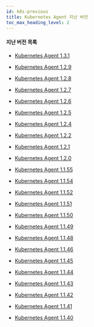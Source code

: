 ```yaml
---
id: k8s-previous
title: Kubernetes Agent 지난 버전
toc_max_heading_level: 2
---
```



#### 지난 버전 목록

* [Kubernetes Agent 1.3.1](k8s-1_3_1)

* [Kubernetes Agent 1.2.9](k8s-1_2_9)

* [Kubernetes Agent 1.2.8](k8s-1_2_8)

* [Kubernetes Agent 1.2.7](k8s-1_2_7)

* [Kubernetes Agent 1.2.6](k8s-1_2_6)

* [Kubernetes Agent 1.2.5](k8s-1_2_5)

* [Kubernetes Agent 1.2.4](k8s-1_2_4)

* [Kubernetes Agent 1.2.2](k8s-1_2_2)

* [Kubernetes Agent 1.2.1](k8s-1_2_1)

* [Kubernetes Agent 1.2.0](k8s-1_2_0)

* [Kubernetes Agent 1.1.55](k8s-1_1_55)

* [Kubernetes Agent 1.1.54](k8s-1_1_54)

* [Kubernetes Agent 1.1.52](k8s-1_1_52)

* [Kubernetes Agent 1.1.51](k8s-1_1_51)

* [Kubernetes Agent 1.1.50](k8s-1_1_50)

* [Kubernetes Agent 1.1.49](k8s-1_1_49)

* [Kubernetes Agent 1.1.48](k8s-1_1_48)

* [Kubernetes Agent 1.1.46](k8s-1_1_46)

* [Kubernetes Agent 1.1.45](k8s-1_1_45)

* [Kubernetes Agent 1.1.44](k8s-1_1_44)

* [Kubernetes Agent 1.1.43](k8s-1_1_43)

* [Kubernetes Agent 1.1.42](k8s-1_1_42)

* [Kubernetes Agent 1.1.41](k8s-1_1_41)

* [Kubernetes Agent 1.1.40](k8s-1_1_40)